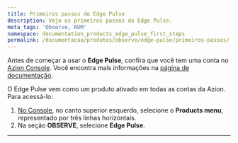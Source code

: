 ```yaml
---
title: Primeiros passos do Edge Pulse
description: Veja os primeiros passos do Edge Pulse.
meta_tags: 'Observe, RUM'
namespace: documentation_products_edge_pulse_first_steps
permalink: /documentacao/produtos/observe/edge-pulse/primeiros-passos/
---
```


Antes de começar a usar o **Edge Pulse**, confira que você tem uma conta no [Azion Console](https://console.azion.com). Você encontra mais informações na [página de documentação](/pt-br/documentacao/produtos/contas/criar-uma-conta/).

O Edge Pulse vem como um produto ativado em todas as contas da Azion. Para acessá-lo:

1. [No Console](https://console.azion.com), no canto superior esquerdo, selecione o **Products menu**, representado por três linhas horizontais.
2. Na seção **OBSERVE**, selecione **Edge Pulse**.



---

